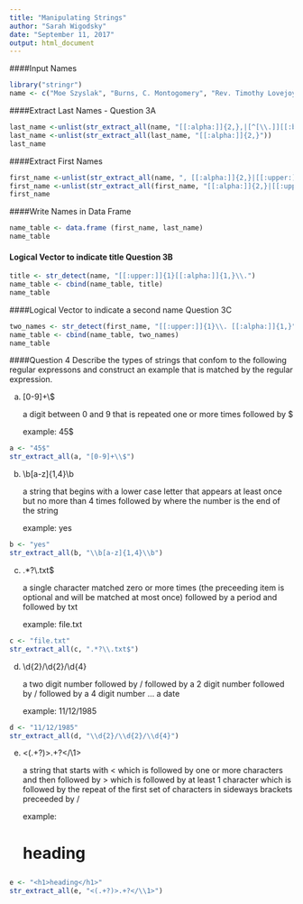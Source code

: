 ```yaml
---
title: "Manipulating Strings"
author: "Sarah Wigodsky"
date: "September 11, 2017"
output: html_document
---
```


####Input Names
```r
library("stringr")
name <- c("Moe Szyslak", "Burns, C. Montogomery", "Rev. Timothy Lovejoy", "Ned Flanders", "Simpson, Homer", "Dr. Julius Hibbert")
```

####Extract Last Names - Question 3A
```r
last_name <-unlist(str_extract_all(name, "[[:alpha:]]{2,},|[^[\\.]][[:blank:]][[:alpha:]]{3,}"))
last_name <-unlist(str_extract_all(last_name, "[[:alpha:]]{2,}"))
last_name
```

####Extract First Names
```r
first_name <-unlist(str_extract_all(name, ", [[:alpha:]]{2,}|[[:upper:]]{1}. [[:alpha:]]{2,}|[[:alpha:]]{3,}[[:blank:]]"))
first_name <-unlist(str_extract_all(first_name, "[[:alpha:]]{2,}|[[:upper:]]{1}. [[:alpha:]]{2,}"))
first_name
```
####Write Names in Data Frame
``` r
name_table <- data.frame (first_name, last_name)
name_table
```

#### Logical Vector to indicate title Question 3B
```r
title <- str_detect(name, "[[:upper:]]{1}[[:alpha:]]{1,}\\.")
name_table <- cbind(name_table, title)
name_table
```

####Logical Vector to indicate a second name Question 3C
```r
two_names <- str_detect(first_name, "[[:upper:]]{1}\\. [[:alpha:]]{1,}")
name_table <- cbind(name_table, two_names)
name_table
```

####Question 4
Describe the types of strings that confom to the following regular expressons and construct an example that is matched by the regular expression.

a.  [0-9]+\\$

    a digit between 0 and 9 that is repeated one or more times followed by $
    
    example:  45$

```r
a <- "45$"
str_extract_all(a, "[0-9]+\\$")
```


b.  \\b[a-z]{1,4}\\b

    a string that begins with a lower case letter that appears at least once but no more than 4 times followed by where the number is the end of the string
    
    example: yes

```r
b <- "yes"
str_extract_all(b, "\\b[a-z]{1,4}\\b")
```
    
c.  .*?\\.txt$

    a single character matched zero or more times (the preceeding item is optional and will be matched at most once) followed by a period and followed by txt
    
    example: file.txt

```r
c <- "file.txt"
str_extract_all(c, ".*?\\.txt$")
```


    
d.  \\d{2}/\\d{2}/\\d{4}

    a two digit number followed by / followed by a 2 digit number followed by / followed by a 4 digit number ... a date
    
    example:  11/12/1985

```r
d <- "11/12/1985"
str_extract_all(d, "\\d{2}/\\d{2}/\\d{4}")
```

    
e.  <(.+?)>.+?</\\1>

    a string that starts with < which is followed by one or more characters and then followed by > which is followed by at least 1 character which is followed by the repeat of the first set of characters in sideways brackets preceeded by /
    
    example:   <h1>heading</h1>
    
```r
e <- "<h1>heading</h1>"
str_extract_all(e, "<(.+?)>.+?</\\1>")
```

    